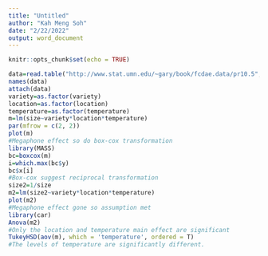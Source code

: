 ---
title: "Untitled"
author: "Kah Meng Soh"
date: "2/22/2022"
output: word_document
---

```{r setup, include=FALSE}
knitr::opts_chunk$set(echo = TRUE)
```
```{r fig.height=7.5,fig.width=7.5}
data=read.table("http://www.stat.umn.edu/~gary/book/fcdae.data/pr10.5",header=TRUE)
names(data)
attach(data)
variety=as.factor(variety)
location=as.factor(location)
temperature=as.factor(temperature)
m=lm(size~variety*location*temperature)
par(mfrow = c(2, 2))
plot(m)
#Megaphone effect so do box-cox transformation
library(MASS)
bc=boxcox(m)
i=which.max(bc$y)
bc$x[i]
#Box-cox suggest reciprocal transformation
size2=1/size
m2=lm(size2~variety*location*temperature)
plot(m2)
#Megaphone effect gone so assumption met
library(car)
Anova(m2)
#Only the location and temperature main effect are significant
TukeyHSD(aov(m), which = 'temperature', ordered = T)
#The levels of temperature are significantly different.
```
